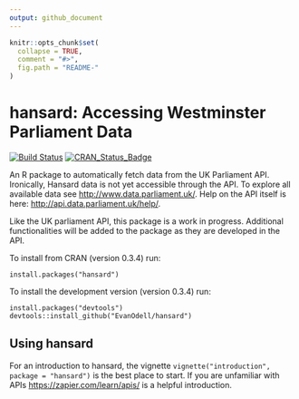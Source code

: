 ```yaml
---
output: github_document
---
```


<!-- README.md is generated from README.Rmd. Please edit that file -->

```r
knitr::opts_chunk$set(
  collapse = TRUE,
  comment = "#>",
  fig.path = "README-"
)
```

# hansard: Accessing Westminster Parliament Data

[![Build Status](https://travis-ci.org/EvanOdell/hansard.png?branch=master)](https://travis-ci.org/EvanOdell/hansard)  [![CRAN\_Status\_Badge](https://www.r-pkg.org/badges/version/hansard)](https://cran.r-project.org/package=hansard)

An R package to automatically fetch data from the UK Parliament API. Ironically, Hansard data is not yet accessible through the API. To explore all available data see <http://www.data.parliament.uk/>. Help on the API itself is here: <http://api.data.parliament.uk/help/>. 

Like the UK parliament API, this package is a work in progress. Additional functionalities will be added to the package as they are developed in the API.

To install from CRAN (version 0.3.4) run:

```
install.packages("hansard")
```

To install the development version (version 0.3.4) run:
```
install.packages("devtools")
devtools::install_github("EvanOdell/hansard")
```

## Using hansard

For an introduction to hansard, the vignette `vignette("introduction", package = "hansard")` is the best place to start. If you are unfamiliar with APIs [https://zapier.com/learn/apis/](this introductory course) is a helpful introduction.
